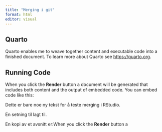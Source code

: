 ```yaml
---
title: "Merging i git"
format: html
editor: visual
---
```


## Quarto

Quarto enables me to weave together content and executable code into a finished document.
To learn more about Quarto see <https://quarto.org>.

## Running Code

When you click the **Render** button a document will be generated that includes both content and the output of embedded code.
You can embed code like this:

Dette er bare noe ny tekst for å teste merging i RStudio.

En setning til lagt til.

En kopi av et avsnitt er:When you click the **Render** button a 

